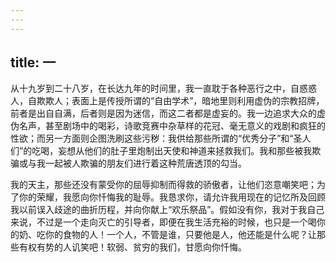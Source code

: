 ```yaml
---
---
---
```

title: 一
---

从十九岁到二十八岁，在长达九年的时间里，我一直耽于各种恶行之中，自惑惑人，自欺欺人；表面上是传授所谓的“自由学术”，暗地里则利用虚伪的宗教招牌，前者是出自自满，后者则是因为迷信，而这二者都是虚妄的。我一边追求大众的虚伪名声，甚至剧场中的喝彩，诗歌竞赛中杂草样的花冠、毫无意义的戏剧和疯狂的性欲；而另一方面则企图洗刷这些污秽：我供给那些所谓的“优秀分子”和“圣人们”的吃喝，妄想从他们的肚子里炮制出天使和神道来拯救我们。我和那些被我欺骗或与我一起被人欺骗的朋友们进行着这种荒唐透顶的勾当。

我的天主，那些还没有蒙受你的屈辱抑制而得救的骄傲者，让他们恣意嘲笑吧；为了你的荣耀，我愿向你忏悔我的耻辱。我恳求你，请允许我用现在的记忆所及回顾我以前误入歧途的曲折历程，并向你献上“欢乐祭品”。假如没有你，我对于我自己来说，不过是一个走向灭亡的引导者，即便在我生活充裕的时候，也只是一个喝你的奶、吃你的食物的人！一个人，不管是谁，只要他是人，他还能是什么呢？让那些有权有势的人讥笑吧！软弱、贫穷的我们，甘愿向你忏悔。